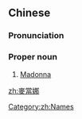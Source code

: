 {{also|麦当娜}}
==Chinese==
{{zh-forms|s=麦当娜}}

===Pronunciation===
{{zh-pron
|m=Màidāngnà
|cat=propn
}}

===Proper noun===
{{zh-proper noun}}

# [[Madonna]]

[[zh:麥當娜]]

[[Category:zh:Names]]